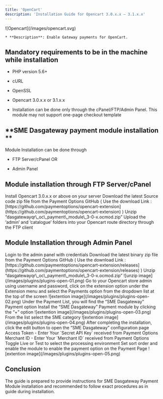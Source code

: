 ```yaml
---
title: 'OpenCart'
description: 'Installation Guide for Opencart 3.0.x.x – 3.1.x.x'
---
```


<CardGroup>
  <Card title="OpenCart" href="./plugins-opencart">
    ![Opencart](/images/opencart.svg)

    * **Description**: Enable Gateway payments for OpenCart.
  </Card>
</CardGroup>

## **Mandatory requirements to be in the machine while installation**

* PHP version 5.6+

* cURL

* OpenSSL

* Opencart 3.0.x.x or 3.1.x.x

* Installation can be done only through the cPanel/FTP/Admin Panel. This module may not support one-page checkout template

## \*\*SME Dasgateway payment module installation \*\*

Module Installation can be done through

* FTP Server/cPanel OR

* Admin Panel

## **Module installation through FTP Server/cPanel**

<Steps>
  <Step>
    Install Opencart 3.0.x.x or above on your server
  </Step>

  <Step>
    Download the latest Source code zip file from the Payment Options GitHub
    ( Use the download   Link : [https://github.com/paymentoptions/opencart-extension](https://github.com/paymentoptions/opencart-extension) )
  </Step>

  <Step>
    Unzip “dasgatewayqr\_oc\_payment\_module\_3-0-x.ocmod.zip”
  </Step>

  <Step>
    Upload the ‘admin’ and ‘catalogue’ folders into your Opencart route directory through the FTP client
  </Step>
</Steps>

## **Module Installation through Admin Panel**

<Steps>
  <Step>
    Login to the admin panel with credentials
  </Step>

  <Step>
    Download the latest binary zip file from the Payment Options GitHub
    ( Use the download Link : [https://github.com/paymentoptions/opencart-extension/releases](https://github.com/paymentoptions/opencart-extension/releases) )
  </Step>

  <Step>
    Unzip “dasgatewayqr\_oc\_payment\_module\_3-0-x.ocmod.zip”
    ![unzip image](/images/plugins/plugins-open-01.png)
  </Step>

  <Step title="After the installation by any of the methods given above, proceed with steps">
    Go to your Opencart store admin using username and password, click on the extension option under the Extension menu and select the Payments option from the dropdown list at the top of the screen
    ![extention image](/images/plugins/plugins-open-02.png)
  </Step>

  <Step>
    Under the Payment List, you will find the “SME Dasgateway” Payment option
  </Step>

  <Step>
    Install the “SME Dasgateway” Payment module by clicking the “+” option
    ![extention image](/images/plugins/plugins-open-03.png)
  </Step>

  <Step>
    From the list select the SME category
    ![extention image](/images/plugins/plugins-open-04.png)
  </Step>

  <Step>
    After completing the installation, click the edit button to open the “SME Dasgateway” configuration page
  </Step>

  <Step>
    Access Token - Enter Your `Secret API Key` received from Payment Options
  </Step>

  <Step>
    Merchant ID - Enter Your `Merchant ID` received from Payment Options
  </Step>

  <Step>
    Toggle Live or Test to select the processing environment
  </Step>

  <Step>
    Set sort order and enable the module to enable the payment option on the Payment Page
    ![extention image](/images/plugins/plugins-open-05.png)
  </Step>
</Steps>

## **Conclusion**

The guide is prepared to provide instructions for SME Dasgateway Payment Module installation and recommended to follow exact procedures as in guide during installation.